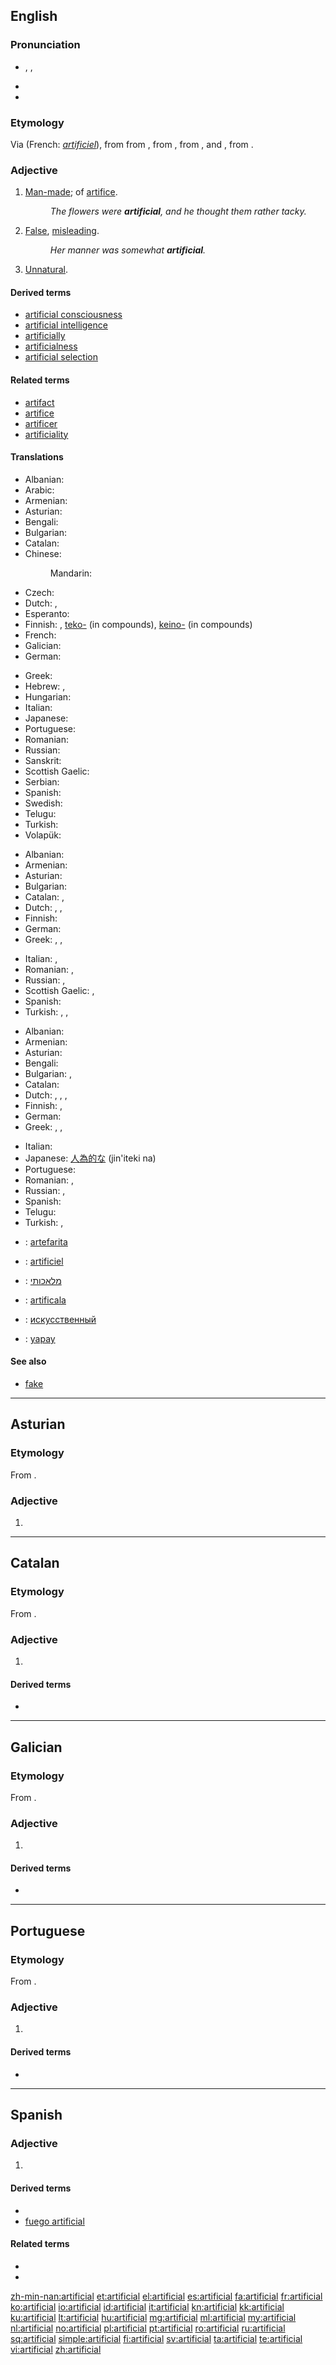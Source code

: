 ==English==
{{wikipedia|dab=artificial}}

===Pronunciation===
* {{enPR|ä(r)təfĭsh'əl}}, {{IPA|/ɑː(ɹ)təˈfɪʃəl/}}, {{X-SAMPA|/A:(r)t@"fIS@l/}}
* {{audio|En-us-artificial.ogg|Audio (US)}}
* {{rhymes|ɪʃəl}}

===Etymology===
Via {{etyl|fro}} (French: ''[[artificiel]]''), from {{etyl|la}} {{term|artificialis|lang=la}} from {{term|artificium||skill|lang=la}}, from {{term|artifex|lang=la}}, from {{term|ars||skill|lang=la}}, and {{term|-fex|lang=la}}, from {{term|facere||to make|lang=la}}.

===Adjective===
{{en-adj}}

# [[man-made|Man-made]]; of [[artifice]].
#: ''The flowers were '''artificial''', and he thought them rather tacky.''
# [[false|False]], [[misleading]].
#: ''Her manner was somewhat '''artificial'''.''
# [[unnatural|Unnatural]].

====Derived terms====
* [[artificial consciousness]]
* [[artificial intelligence]]
* [[artificially]]
* [[artificialness]]
* [[artificial selection]]

====Related terms====
* [[artifact]]
* [[artifice]]
* [[artificer]]
* [[artificiality]]

====Translations====
{{trans-top|man-made}}
* Albanian: {{t+|sq|artificial|xs=Albanian}}
* Arabic: {{t-|ar|مُتَصَنَّع|tr=mutaSannaʕ}}
* Armenian: {{t-|hy|արհեստական|tr=arhestakan}}
* Asturian: {{t-|ast|artificial}}
* Bengali: {{t-|bn|কৃত্রিম|tr=kritrim|sc=Beng}}
* Bulgarian: {{t+|bg|изкуствен}}
* Catalan: {{t-|ca|arificial}}
* Chinese:
*: Mandarin: {{t|cmn|人造的|tr=rénzào de}}
* Czech: {{t+|cs|umělý|m}}
* Dutch: {{t+|nl|artificieel}}, {{t+|nl|kunstmatig}}
* Esperanto: {{t-|eo|artefarita}}
* Finnish: {{t+|fi|keinotekoinen}}, [[teko-]] (in compounds), [[keino-]] (in compounds)
* French: {{t+|fr|artificiel}}
* Galician: {{t-|gl|artificial}}
* German: {{t+|de|künstlich}}
{{trans-mid}}
* Greek: {{t+|el|τεχνητός|m|tr=tekhnitós}}
* Hebrew: {{t-|he|מלאכותי|tr=melakhuty|m}}, {{t-|he|מלאכותית|tr=melakhutyt|f}}
* Hungarian: {{t+|hu|mesterséges}}
* Italian: {{t+|it|artificiale}}
* Japanese: {{t+|ja|人工|alt=人工の|tr=jinkō no}}
* Portuguese: {{t+|pt|artificial}}
* Romanian: {{t+|ro|artificial|m|n}}
* Russian: {{t+|ru|искусственный|tr=iskússtv'ennyj}}
* Sanskrit: {{t-|sa|कृत्रिम|tr=kritrima|sc=Deva}}
* Scottish Gaelic: {{t-|gd|fuadain}}
* Serbian: {{t-|sr|veštački}}
* Spanish: {{t+|es|artificial}}
* Swedish: {{t+|sv|konstgjord}}
* Telugu: {{t+|te|కృత్రిమమైన|tr=krutrimamaina}}
* Turkish: {{t+|tr|yapay}}
* Volapük: {{t+|vo|mekavik}}
{{trans-bottom}}

{{trans-top|false, misleading}}
* Albanian: {{t+|sq|artificial|xs=Albanian}}
* Armenian: {{t-|hy|արհեստական|tr=arhestakan}}
* Asturian: {{t-|ast|artificial}}
* Bulgarian: {{t+|bg|прикрит}}
* Catalan: {{t-|ca|arificial}}, {{t+|ca|fals}}
* Dutch: {{t+|nl|kunstmatig}}, {{t+|nl|nagemaakt}}, {{t+|nl|artificieel}}
* Finnish: {{t-|fi|teennäinen}}
* German: {{t+|de|künstlich}}
* Greek: {{t+|el|τεχνητός|m|tr=tekhnitós}}, {{t+|el|επίπλαστος|m|tr=epíplastos}}, {{t+|el|υποκριτικός|m|tr=ipokritikós}}
{{trans-mid}}
* Italian: {{t+|it|artificioso}}, {{t+|it|falso}}
* Romanian: {{t+|ro|fals|m|n}}, {{t+|ro|artificial|m|n}}
* Russian: {{t+|ru|искусственный|tr=iskússtv'ennyj}}, {{t+|ru|притворный|tr=pritvórnyj}}
* Scottish Gaelic: {{t-|gd|breugach|xs=Scottish Gaelic}}, {{t-|gd|fuadain}}
* Spanish: {{t+|es|artificial}}
* Turkish: {{t+|tr|yapay}}, {{t+|tr|sahte}}, {{t+|tr|yapmacık}}
{{trans-bottom}}

{{trans-top|unnatural}}
* Albanian: {{t+|sq|artificial|xs=Albanian}}
* Armenian: {{t-|hy|արհեստական|tr=arhestakan}}
* Asturian: {{t-|ast|artificial}}
* Bengali: {{t-|bn|কৃত্রিম|tr=kritrim|sc=Beng}}
* Bulgarian: {{t+|bg|неестествен}}, {{t+|bg|принуден}}
* Catalan: {{t-|ca|arificial}}
* Dutch: {{t+|nl|kunstmatig}}, {{t+|nl|artificieel}}, {{t-|nl|onnatuurlijk}}, {{t+|nl|nagemaakt}}
* Finnish: {{t-|fi|teennäinen}}, {{t-|fi|luonnoton}}
* German: {{t-|de|unnatürlich}}
* Greek: {{t+|el|τεχνητός|m|tr=tekhnitós}}, {{t+|el|αφύσικος|m|tr=afísikos}}, {{t+|el|προσποιητός|m|tr=prospi'itós}}
{{trans-mid}}
* Italian: {{t+|it|innaturale}}
* Japanese: [[人為的な]] (jin'iteki na)
* Portuguese: {{t+|pt|artificial}}
* Romanian: {{t-|ro|nenatural|m|n}}, {{t+|ro|artificial|m|n}}
* Russian: {{t+|ru|искусственный|tr=iskússtv'ennyj}}, {{t+|ru|ненатуральный|tr=n'enaturál'nyj}}
* Spanish: {{t+|es|artificial}}
* Telugu: {{t-|te|అసహజమైన|tr=asahajamaina}}
* Turkish: {{t+|tr|yapay}}, {{t+|tr|yapmacık}}
{{trans-bottom}}

{{checktrans-top}}
* {{ttbc|eo}}: [[artefarita]]
* {{ttbc|fr}}: [[artificiel]]
* {{ttbc|he}}: [[מלאכותי]]
* {{ttbc|io}}: [[artificala]]
* {{ttbc|ru}}: [[искусственный]]
* {{ttbc|tr}}: [[yapay]]
{{trans-bottom}}

====See also====
* [[fake]]

----

==Asturian==

===Etymology===
From {{etyl|la|ast}} {{term|artificialis|artificiālis|lang=la}}.

===Adjective===
{{ast-adj-mf|pl=artificiales}}

# {{l|en|artificial}}

----

==Catalan==

===Etymology===
From {{etyl|la|ca}} {{term|artificialis|artificiālis|lang=la}}.

===Adjective===
{{ca-adj|type=mf}}

# {{l|en|artificial}}

====Derived terms====
* {{l|ca|artificialment}}

----

==Galician==

===Etymology===
From {{etyl|la|gl}} {{term|artificialis|artificiālis|lang=la}}.

===Adjective===
{{gl-adj|pl=artificiais}}

# {{l|en|artificial}}

====Derived terms====
* {{l|gl|artificialmente}}

----

==Portuguese==

===Etymology===
From {{etyl|la|pt}} {{term|artificialis|artificiālis|lang=la}}.

===Adjective===
{{pt-adj|artifici|al}}

# {{l|en|artificial}}

====Derived terms====
* {{l|pt|artificialmente}}

----

==Spanish==

===Adjective===
{{es-adj|pl=artificiales}}

# {{l|en|artificial}}

====Derived terms====
* {{l|es|artificialmente}}
* [[fuego artificial]]

====Related terms====
* {{l|es|artificio}}
* {{l|es|artificioso}}

[[zh-min-nan:artificial]]
[[et:artificial]]
[[el:artificial]]
[[es:artificial]]
[[fa:artificial]]
[[fr:artificial]]
[[ko:artificial]]
[[io:artificial]]
[[id:artificial]]
[[it:artificial]]
[[kn:artificial]]
[[kk:artificial]]
[[ku:artificial]]
[[lt:artificial]]
[[hu:artificial]]
[[mg:artificial]]
[[ml:artificial]]
[[my:artificial]]
[[nl:artificial]]
[[no:artificial]]
[[pl:artificial]]
[[pt:artificial]]
[[ro:artificial]]
[[ru:artificial]]
[[sq:artificial]]
[[simple:artificial]]
[[fi:artificial]]
[[sv:artificial]]
[[ta:artificial]]
[[te:artificial]]
[[vi:artificial]]
[[zh:artificial]]